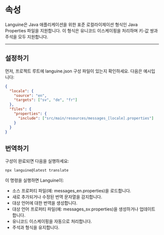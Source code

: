 # 속성

Languine은 Java 애플리케이션을 위한 표준 로컬라이제이션 형식인 Java Properties 파일을 지원합니다. 이 형식은 유니코드 이스케이핑을 처리하며 키-값 쌍과 주석을 모두 지원합니다.

---

## 설정하기

먼저, 프로젝트 루트에 languine.json 구성 파일이 있는지 확인하세요. 다음은 예시입니다:

```json
{
  "locale": {
    "source": "en",
    "targets": ["sv", "de", "fr"]
  },
  "files": {
    "properties": {
      "include": ["src/main/resources/messages_[locale].properties"]
    }
  }
}
```

## 번역하기

구성이 완료되면 다음을 실행하세요:

```bash
npx languine@latest translate
```

이 명령을 실행하면 Languine이:

- 소스 프로퍼티 파일(예: messages_en.properties)을 로드합니다.
- 새로 추가되거나 수정된 번역 문자열을 감지합니다.
- 대상 언어에 대한 번역을 생성합니다.
- 대상 언어 프로퍼티 파일(예: messages_sv.properties)을 생성하거나 업데이트합니다.
- 유니코드 이스케이핑을 자동으로 처리합니다.
- 주석과 형식을 유지합니다.
